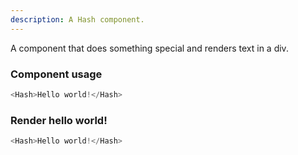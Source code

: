 ```yaml
---
description: A Hash component.
---
```



A component that does something special and renders text in a div.

### Component usage
```js
<Hash>Hello world!</Hash>
```

### Render hello world!

```js live
<Hash>Hello world!</Hash>
```
